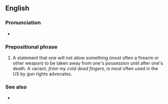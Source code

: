 ==English==

===Pronunciation===
* {{audio|en-au-from my cold, dead hands.ogg|Audio (AU)|lang=en}}

===Prepositional phrase===
{{en-PP}}

# {{lb|en|idiomatic}} A statement that one will not allow something (most often a firearm or other weapon) to be taken away from one's possession until after one's death. A variant, ''from my cold dead fingers'', is most often used in the US by gun rights advocates.

===See also===
* {{l|en|over my dead body}}